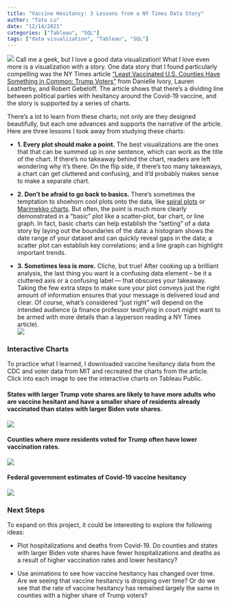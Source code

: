 ```yaml
---
title: "Vaccine Hesitancy: 3 Lessons from a NY Times Data Story"
author: "Tato Lu"
date: "12/14/2021"
categories: ["Tableau", "SQL"]
tags: ["data visualization", "Tableau", "SQL"]
---
```

![](images/vaccine.jpg)
Call me a geek, but I love a good data visualization! What I love even more is a visualization with a story. One data story that I found particularly compelling was the NY Times article ["Least Vaccinated U.S. Counties Have Something in Common: Trump Voters"](https://www.nytimes.com/interactive/2021/04/17/us/vaccine-hesitancy-politics.html) from Danielle Ivory, Lauren Leatherby, and Robert Gebeloff. The article shows that there's a dividing line between political parties with hesitancy around the Covid-19 vaccine, and the story is supported by a series of charts. 

There's a lot to learn from these charts; not only are they designed beautifully, but each one advances and supports the narrative of the article. Here are three lessons I took away from studying these charts:

* **1. Every plot should make a point.** The best visualizations are the ones that that can be summed up in one sentence, which can work as the title of the chart. If there's no takeaway behind the chart, readers are left wondering why it's there. On the flip side, if there's too many takeaways, a chart can get cluttered and confusing, and it'd probably makes sense to make a separate chart. 

* **2. Don't be afraid to go back to basics.** There's sometimes the temptation to shoehorn cool plots onto the data, like [spiral plots](https://datavizcatalogue.com/methods/spiral_plot.html) or [Marimekko charts](https://datavizcatalogue.com/methods/marimekko_chart.html). But often, the point is much more clearly demonstrated in a "basic" plot like a scatter-plot, bar chart, or line graph. In fact, basic charts can help establish the "setting" of a data story by laying out the boundaries of the data: a histogram shows the date range of your dataset and can quickly reveal gaps in the data; a scatter plot can establish key correlations; and a line graph can highlight important trends.

* **3. Sometimes less is more.** Cliche, but true! After cooking up a brilliant analysis, the last thing you want is a confusing data element – be it a cluttered axis or a confusing label — that obscures your takeaway. Taking the few extra steps to make sure your plot conveys just the right amount of information ensures that your message is delivered loud and clear. Of course, what's considered "just right" will depend on the intended audience (a finance professor testifying in court might want to be armed with more details than a layperson reading a NY Times article).  
![](images/scatter_plot_breakdown.png)

### Interactive Charts

To practice what I learned, I downloaded vaccine hesitancy data from the CDC and voter data from MIT and recreated the charts from the article. Click into each image to see the interactive charts on Tableau Public.

#### States with larger Trump vote shares are likely to have more adults who are vaccine hesitant and have a smaller share of residents already vaccinated than states with larger Biden vote shares.

[![](images/State.png)](https://public.tableau.com/views/Covid-19VaccinationsandPoliticalPartyState/State?:language=en-US&:display_count=n&:origin=viz_share_link)

#### Counties where more residents voted for Trump often have lower vaccination rates.

[![](images/County Charts.png)](https://public.tableau.com/views/Covid-19VaccinationsandPoliticalPartyCounty/CountyCharts?:language=en-US&:display_count=n&:origin=viz_share_link)

#### Federal government estimates of Covid-19 vaccine hesitancy

[![](images/Map Dashboard.png)](https://public.tableau.com/views/Covid-19VaccineHesitancyandPoliticalParty/Dashboard1?:language=en-US&:display_count=n&:origin=viz_share_link)

### Next Steps

To expand on this project, it could be interesting to explore the following ideas: 

* Plot hospitalizations and deaths from Covid-19. Do counties and states with larger Biden vote shares have fewer hospitalizations and deaths as a result of higher vaccination rates and lower hesitancy?   

* Use animations to see how vaccine hesitancy has changed over time. Are we seeing that vaccine hesitancy is dropping over time? Or do we see that the rate of vaccine hesitancy has remained largely the same in counties with a higher share of Trump voters? 